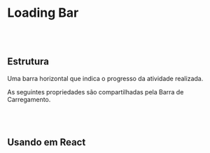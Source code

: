 
# Loading Bar

<br></br>

## Estrutura

Uma barra horizontal que indica o progresso da atividade realizada.

<Canvas of={loadingBarStories.Properties}></Canvas>

<Meta isTemplate />

As seguintes propriedades são compartilhadas pela Barra de Carregamento.

<Controls />

<br></br>

## Usando em React

<Source of={loadingBarStories.FrameworkReact} />

